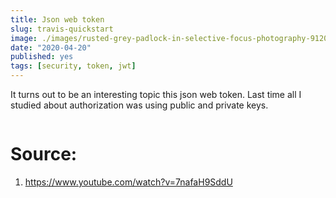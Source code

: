 ```yaml
---
title: Json web token
slug: travis-quickstart
image: ./images/rusted-grey-padlock-in-selective-focus-photography-912005.jpg
date: "2020-04-20"
published: yes
tags: [security, token, jwt]
---
```




It turns out to be an interesting topic this json web token. Last time all I studied about authorization was using public and private keys.

<CodeDivWrapper>

```bash

```

</CodeDivWrapper>

# Source:

1. https://www.youtube.com/watch?v=7nafaH9SddU

